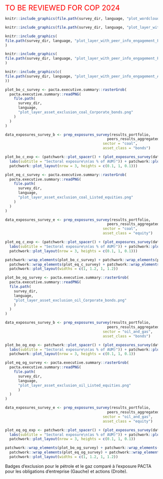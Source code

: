<span style="color:red"><font size="5">TO BE REVIEWED FOR COP 2024</font></span>

```{=latex}

\section{Enquête sur l’action climatique}

Cette section offre un aperçu de l'efficacité des actions climatiques au niveau institutionnel. Les résultats sont basés sur l'enquête qualitative complémentaire sur l'action climatique. Les résultats de l'enquête sont comparés aux pairs et aux résultats quantitatifs de ce portefeuille. Veuillez noter que les réponses à l'enquête ont été autodéclarées et non vérifiées par 2DII, RMI et WP.

\fbox{\begin{minipage}{\textwidth}
\textbf{Explication sur les graphiques à fléchettes ci-dessous:} Les graphiques à fléchettes sont un type de graphique nouvellement développé qui représente vos mesures pertinentes pour le climat. Chaque cercle représente une mesure pertinente pour le climat et est coloré si la mesure est en place. Le niveau d'efficacité des mesures augmente en allant de l'extérieur vers l'intérieur des anneaux et avec l'intensité de la couleur. Plus les cercles sont remplis en allant du cercle extérieur jusqu’au cercle intérieur, plus les actions climatiques de votre institution sont ambitieuses. Pour obtenir de plus amples informations sur les mesures spécifiques indiquées dans les différentes strates, veuillez consulter l‘annexe. 
\end{minipage}
}

\begin{esbox}{Initiatives, stratégie climatique et rapports}[\engagementImage]

Sur le côté gauche, vous trouvez les initiatives dont vous faites partie. Plus la taille de la police est grande, plus le nombre de pairs qui en font partie est important. Au milieu, vous pouvez voir un diagramme stratigraphique indiquant votre stratégie climatique. À droite, vous pouvez voir combien de vos pairs ont mis en place les trois stratégies climatiques, ce qui est considéré comme étant la meilleure pratique.

\begin{center}
\begin{minipage}{0.4\textwidth}
```

```r
knitr::include_graphics(file.path(survey_dir, language, "plot_wordcloud.png"))
```

```{=latex}
\end{minipage}%
\hspace{0.15\textwidth}
\begin{minipage}{0.4\textwidth}
```


```r
knitr::include_graphics(file.path(survey_dir, language, "plot_layer_with_peer_info_climate_goals.png"))
```

```{=latex}

\end{minipage}%
\end{center}

(Gauche) Les initiatives dans lesquels vous (bleu foncé) et vos pairs (bleu clair) font partie. (Droite) Votre badge de stratégie climat et celui de vos pairs.

\end{esbox}

\begin{esbox}{Engagement des bénéficiaires d’investissements par secteur}[\engagementImage]

Les recherches indiquent que l'engagement constitue l'un des moyens les plus efficaces pour améliorer l'alignement des entreprises bénéficiant d’investissements sur les objectifs climatiques par le biais d'actions et d'obligations. Par conséquent, les graphiques à fléchettes relatifs à l'engagement ci-dessous présentent vos mesures d'engagement pour trois secteurs cruciaux pour le climat et complètent ainsi la section précédente sur l'alignement. Le texte fournit en outre une comparaison avec la proportion de pairs appliquant les meilleures pratiques, c'est-à-dire celles qui couvrent toutes les strates.

\begin{center}
\begin{minipage}{0.3\textwidth}
```

```r
knitr::include_graphics(
file.path(survey_dir, language, "plot_layer_with_peer_info_engagement_Fossil_Fuels.png")
)
```

```{=latex}
\end{minipage}%
\begin{minipage}{0.3\textwidth}
```


```r
knitr::include_graphics(
file.path(survey_dir, language, "plot_layer_with_peer_info_engagement_Power.png")
)
```

```{=latex}
\end{minipage}%
\begin{minipage}{0.3\textwidth}
```


```r
knitr::include_graphics(c(
file.path(survey_dir, language, "plot_layer_with_peer_info_engagement_Automotive.png")
))
```

```{=latex}
\end{minipage}%

Badges d'engagement et comparaison avec les pairs par secteur. Gauche: Combustibles Fossiles, Milieu: Automobile, Droite: Electricité.

\end{center}

\end{esbox}

\begin{esbox}{Sélection négative par rapport à l'exposition PACTA aux combustibles fossiles}[\engagementImage]

Ces graphiques comparent les stratégies déclarées comme étant alignées sur les objectifs climatiques à l'exposition à l'extraction de charbon et à l'extraction de pétrole et de gaz. Si des stratégies d'exclusion sont appliquées au niveau institutionnel, on s'attend à ce que l'exposition à ces technologies soit nulle ou très faible par rapport à l'ensemble des portefeuilles pairs.

\begin{center}
```

```r
plot_bo_c_survey <- pacta.executive.summary::rasterGrob(
  pacta.executive.summary::readPNG(
    file.path(
      survey_dir, 
      language, 
      "plot_layer_asset_exclusion_coal_Corporate_bonds.png"
    )
  )
)

data_exposures_survey_b <- prep_exposures_survey(results_portfolio,
                                               peers_results_aggregated,
                                             sector = "coal",
                                             asset_class = "bonds")

plot_bo_c_exp <- (patchwork::plot_spacer() + (plot_exposures_survey(data_exposures_survey_b) +
  labs(subtitle = "Sectoral exposure\n(as % of AUM)")) + patchwork::plot_spacer() +
  patchwork::plot_layout(nrow = 3, heights = c(0.1, 1, 0.1)))

plot_eq_c_survey <- pacta.executive.summary::rasterGrob(
  pacta.executive.summary::readPNG(
    file.path(
      survey_dir, 
      language, 
      "plot_layer_asset_exclusion_coal_Listed_equities.png"
    )
  )
)

data_exposures_survey_e <- prep_exposures_survey(results_portfolio, 
                                               peers_results_aggregated,
                                             sector = "coal",
                                             asset_class = "equity")

plot_eq_c_exp <- (patchwork::plot_spacer() + (plot_exposures_survey(data_exposures_survey_e) +
  labs(subtitle = "Sectoral exposure\n(as % of AUM)")) + patchwork::plot_spacer() +
  patchwork::plot_layout(nrow = 3, heights = c(0.1, 1, 0.1)))

patchwork::wrap_elements(plot_bo_c_survey) + patchwork::wrap_elements(plot_bo_c_exp) +
  patchwork::wrap_elements(plot_eq_c_survey) + patchwork::wrap_elements(plot_eq_c_exp) +
  patchwork::plot_layout(widths = c(1, 1.2, 1, 1.2))
```

```{=latex}

Badges d'exclusion pour le charbon comparé à l'exposure PACTA pour les obligations d'entreprise (Gauche) et actions (Droite).

```


```r
plot_bo_og_survey <- pacta.executive.summary::rasterGrob(
  pacta.executive.summary::readPNG(
  file.path(
    survey_dir, 
    language, 
    "plot_layer_asset_exclusion_oil_Corporate_bonds.png"
    )
  )
)

data_exposures_survey_b <- prep_exposures_survey(results_portfolio, 
                                               peers_results_aggregated,
                                             sector = "oil_and_gas",
                                             asset_class = "bonds")

plot_bo_og_exp <- patchwork::plot_spacer() + (plot_exposures_survey(data_exposures_survey_b) +
  labs(subtitle = "Sectoral exposure\n(as % of AUM)")) + patchwork::plot_spacer() +
  patchwork::plot_layout(nrow = 3, heights = c(0.1, 1, 0.1))

plot_eq_og_survey <- pacta.executive.summary::rasterGrob(
  pacta.executive.summary::readPNG(
    file.path(
      survey_dir, 
      language, 
      "plot_layer_asset_exclusion_oil_Listed_equities.png"
      )
  )
)

data_exposures_survey_e <- prep_exposures_survey(results_portfolio, 
                                               peers_results_aggregated,
                                             sector = "oil_and_gas",
                                             asset_class = "equity")

plot_eq_og_exp <- patchwork::plot_spacer() + (plot_exposures_survey(data_exposures_survey_e) +
  labs(subtitle = "Sectoral exposure\n(as % of AUM)")) + patchwork::plot_spacer() +
  patchwork::plot_layout(nrow = 3, heights = c(0.1, 1, 0.1))

patchwork::wrap_elements(plot_bo_og_survey) + patchwork::wrap_elements(plot_bo_og_exp) +
  patchwork::wrap_elements(plot_eq_og_survey) + patchwork::wrap_elements(plot_eq_og_exp) +
  patchwork::plot_layout(widths = c(1, 1.2, 1, 1.2))
```

Badges d'exclusion pour le pétrole et le gaz comparé à l'exposure PACTA pour les obligations d'entreprise (Gauche) et actions (Droite).

```{=latex}
\end{center}
\end{esbox}
\newpage
```


